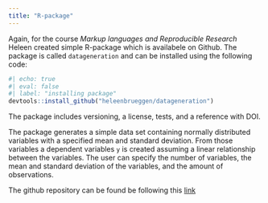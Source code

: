 ```yaml
---
title: "R-package"
---
```


Again, for the course *Markup languages and Reproducible Research* Heleen created simple R-package which is availabele on Github. The package is called `datageneration` and can be installed using the following code:

```r
#| echo: true
#| eval: false
#| label: "installing package"
devtools::install_github("heleenbrueggen/datageneration")
```

The package includes versioning, a license, tests, and a reference with DOI. 

The package generates a simple data set containing normally distributed variables with a specified mean and standard deviation. From those variables a dependent variables `y` is created assuming a linear relationship between the variables. The user can specify the number of variables, the mean and standard deviation of the variables, and the amount of observations.

The github repository can be found be following this [link](https:://github.com/heleenbrueggen/datageneration)